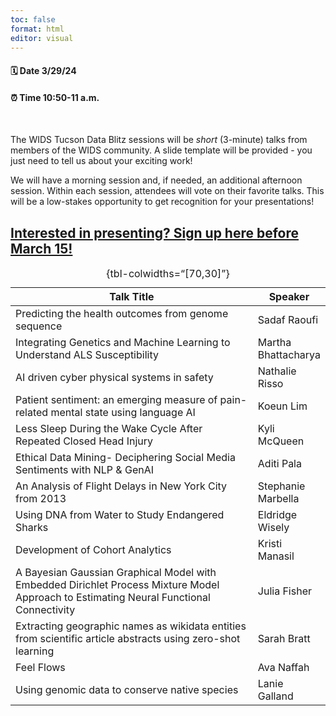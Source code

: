 ```yaml
---
toc: false
format: html
editor: visual
---
```


#### 🗓️ Date 3/29/24

#### ⏰ Time 10:50-11 a.m.

\

The WIDS Tucson Data Blitz sessions will be *short* (3-minute) talks from members of the WIDS community. A slide template will be provided - you just need to tell us about your exciting work!

We will have a morning session and, if needed, an additional afternoon session. Within each session, attendees will vote on their favorite talks. This will be a low-stakes opportunity to get recognition for your presentations!

::: callout-important
## [Interested in presenting? Sign up here before March 15!](https://forms.gle/tPX64pkdqYawKZEV8)
:::

| Talk Title                                                                                                                              | Speaker             |
|---------------------------------------------------------|---------------|
| Predicting the health outcomes from genome sequence                                                                                     | Sadaf Raoufi        |
| Integrating Genetics and Machine Learning to Understand ALS Susceptibility                                                              | Martha Bhattacharya |
| AI driven cyber physical systems in safety                                                                                              | Nathalie Risso      |
| Patient sentiment: an emerging measure of pain-related mental state using language AI                                                   | Koeun Lim           |
| Less Sleep During the Wake Cycle After Repeated Closed Head Injury                                                                      | Kyli McQueen        |
| Ethical Data Mining- Deciphering Social Media Sentiments with NLP & GenAI                                                               | Aditi Pala          |
| An Analysis of Flight Delays in New York City from 2013                                                                                 | Stephanie Marbella  |
| Using DNA from Water to Study Endangered Sharks                                                                                         | Eldridge Wisely     |
| Development of Cohort Analytics                                                                                                         | Kristi Manasil      |
| A Bayesian Gaussian Graphical Model with Embedded Dirichlet Process Mixture Model Approach to Estimating Neural Functional Connectivity | Julia Fisher        |
| Extracting geographic names as wikidata entities from scientific article abstracts using zero-shot learning                             | Sarah Bratt         |
| Feel Flows                                                                                                                              | Ava Naffah          |
| Using genomic data to conserve native species                                                                                           | Lanie Galland       |
: {tbl-colwidths="[70,30]"}
